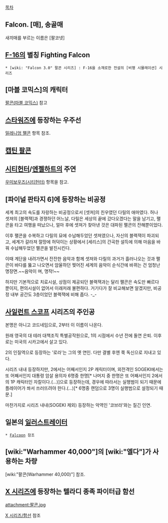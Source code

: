 [[목차]]
== Falcon. [매], 송골매 ==
새끼매를 부르는 이름은 [팔코넷]

== [[F-16]]의 별칭 Fighting Falcon ==
 * [wiki: "Falcon 3.0" 팔콘 시리즈] : F-16을 소재로한 전설의 [비행 시뮬레이션] 시리즈

== [마블 코믹스]의 캐릭터 ==
[[팔콘(마블 코믹스)]] 참고

== [[스타워즈]]에 등장하는 우주선 ==
[[밀레니엄 팰콘]] 항목 참조.

== [[캡틴 팔콘]] ==

== [[시티헌터]]/[[엔젤하트]]의 주연 ==
[[우미보우즈(시티헌터)]] 항목을 참고.

== [파이널 판타지 6]에 등장하는 비공정 ==
세계 최고의 속도를 자랑하는 비공정으로서 [셋져]의 친우였던 다릴의 애마였다. 허나 셋져의 [블랙잭]과 경쟁하던 어느날, 다릴은 세상의 끝에 갔다오겠다는 말을 남기고, 팰콘을 타고 여행을 떠났으나, 얼마 후에 셋져가 찾아낸 것은 대파된 팰콘의 잔해뿐이었다.

이후 팰콘을 수복하고 다릴의 묘에 수납해두었던 셋져였으나, 자신의 블랙잭이 파괴되고, 세계가 갈라져 절망에 허덕이는 상황에서 [세리스]의 간곡한 설득에 의해 마음을 바꿔 수납해두었던 팰콘을 발진시킨다.

이때 계단을 내려가면서 잔잔한 음악과 함께 셋져와 다릴의 과거가 흘러나오는 것과 팰콘이 바다를 뚫고 나오면서 암울하던 찢어진 세계의 음악이 순식간에 바뀌는 건 엄청난 명장면.~~음악이 며, 명작!~~

하지만 기본적으로 치료시설, 상점이 제공되던 블랙잭과는 달리 팰콘은 속도만 빠르다 뿐이지, 편의시설이 없어서 이래저래 불편하다. 거기다가 잘 비교해보면 알겠지만, 비공정 내부 공간도 3층이었던 블랙잭에 비해 좁다. -_-

== [[사일런트 스코프]] 시리즈의 주인공 ==
본명은 아니고 코드네임으로, 2부터 이 이름이 나온다.

원래 영국의 대 테러 대책조직 특별공작원으로, 1의 시점에서 수년 전에 돌연 은퇴. 이후로는 미국의 시카고에서 살고 있다.

2의 인질역으로 등장하는 '로라'는 그의 옛 연인. 다만 결별 후엔 쭉 독신으로 지내고 있다.

시리즈 내내 등장하지만, 2에서는 어째서인지 2P 캐릭터이며, 외전격인 SOGEKI에서는 또 어째서인지 대통령 암살 용의자 6명중 한명[* 나머지 중 한명은 또 어째서인지 2에서의 1P 캐릭터인 자칼이다.(...)]으로 등장하는데, 경우에 따라서는 실행범이 되기 때문에 플레이어가 쏴서 쓰러뜨려야 한다.(...)[* 6명중 랜덤으로 3명이 실행범으로 설정되기 때문.]

마찬가지로 시리즈 내내(SOGEKI 제외) 등장하는 악역인 '코브라'와는 질긴 인연.

== 일본의 [[일러스트레이터]] ==
 * [[Falcoon]] 참조

== [wiki:"Warhammer 40,000"]의 [wiki:"엘다"]가 사용하는 차량 ==
[wiki:"팔콘(Warhammer 40,000)"] 참조.

== [[X 시리즈]]에 등장하는 텔라디 종족 파이터급 함선 ==
attachment:팔콘.jpg

[[X 시리즈/함선]] 참조

